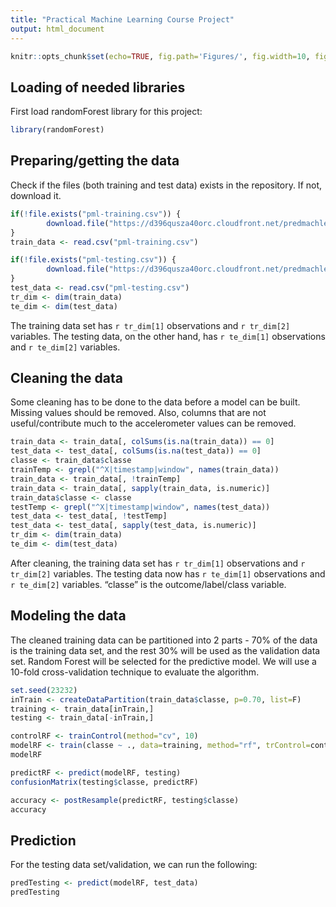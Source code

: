 ```yaml
---
title: "Practical Machine Learning Course Project"
output: html_document
---
```


```r
knitr::opts_chunk$set(echo=TRUE, fig.path='Figures/', fig.width=10, fig.height=4, cache=TRUE)
```

## Loading of needed libraries
First load randomForest library for this project:
```r
library(randomForest)
```

## Preparing/getting the data
Check if the files (both training and test data) exists in the repository. If not, download it. 
```r
if(!file.exists("pml-training.csv")) {
        download.file("https://d396qusza40orc.cloudfront.net/predmachlearn/pml-training.csv","pml-training.csv")
}
train_data <- read.csv("pml-training.csv")

if(!file.exists("pml-testing.csv")) {
        download.file("https://d396qusza40orc.cloudfront.net/predmachlearn/pml-testing.csv","pml-testing.csv")
}
test_data <- read.csv("pml-testing.csv")
tr_dim <- dim(train_data)
te_dim <- dim(test_data)
```
The training data set has `r tr_dim[1]` observations and `r tr_dim[2]` variables. The testing data, on the other hand, has `r te_dim[1]` observations and `r te_dim[2]` variables.

## Cleaning the data 
Some cleaning has to be done to the data before a model can be built. Missing values should be removed. Also, columns that are not useful/contribute much to the accelerometer values can be removed.

```r
train_data <- train_data[, colSums(is.na(train_data)) == 0]
test_data <- test_data[, colSums(is.na(test_data)) == 0]
classe <- train_data$classe
trainTemp <- grepl("^X|timestamp|window", names(train_data))
train_data <- train_data[, !trainTemp]
train_data <- train_data[, sapply(train_data, is.numeric)]
train_data$classe <- classe
testTemp <- grepl("^X|timestamp|window", names(test_data))
test_data <- test_data[, !testTemp]
test_data <- test_data[, sapply(test_data, is.numeric)]
tr_dim <- dim(train_data)
te_dim <- dim(test_data)
```
After cleaning, the training data set has `r tr_dim[1]` observations and `r tr_dim[2]` variables. The testing data now has `r te_dim[1]` observations and `r te_dim[2]` variables. "classe" is the outcome/label/class variable.

## Modeling the data
The cleaned training data can be partitioned into 2 parts - 70% of the data is the training data set, and the rest 30% will be used as the validation data set. Random Forest will be selected for the predictive model. We will use a 10-fold cross-validation technique to evaluate the algorithm.

```r
set.seed(23232)
inTrain <- createDataPartition(train_data$classe, p=0.70, list=F)
training <- train_data[inTrain,]
testing <- train_data[-inTrain,]

controlRF <- trainControl(method="cv", 10)
modelRF <- train(classe ~ ., data=training, method="rf", trControl=controlRF, ntree = 250)
modelRF

predictRF <- predict(modelRF, testing)
confusionMatrix(testing$classe, predictRF)

accuracy <- postResample(predictRF, testing$classe)
accuracy
```

## Prediction
For the testing data set/validation, we can run the following:

```r
predTesting <- predict(modelRF, test_data)
predTesting 
```